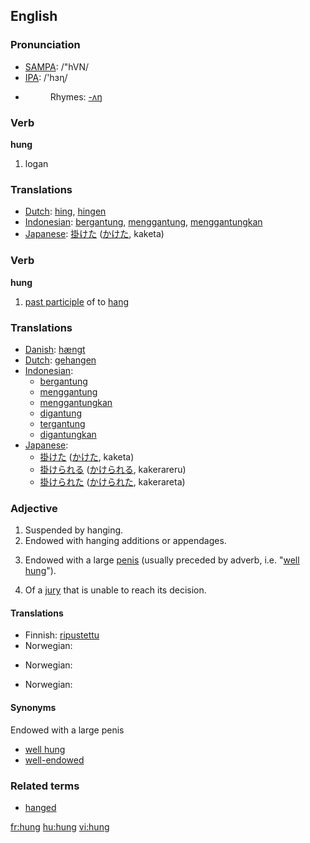 ==English==
=== Pronunciation ===
*[[w:SAMPA|SAMPA]]: /"hVN/
*[[w:IPA|IPA]]: /'hɜɳ/
*{{audio|en-us-hung.ogg|Audio (US)}}
*:Rhymes: [[Rhymes:English:-ʌŋ|-ʌŋ]]

=== Verb ===

'''hung'''

# logan

=== Translations ===
*[[Dutch]]: [[hing]], [[hingen]]
*[[Indonesian]]: [[gantung|bergantung]], [[gantung|menggantung]], [[gantung|menggantungkan]]
*[[Japanese]]: [[掛けた]] ([[かけた]], kaketa)

=== Verb ===

'''hung'''

# [[past participle]] of to [[hang]]

=== Translations ===
*[[Danish]]: [[hængt]]
*[[Dutch]]: [[gehangen]]
*[[Indonesian]]: 
** [[gantung|bergantung]]
** [[gantung|menggantung]]
** [[gantung|menggantungkan]]
** [[gantung|digantung]]
** [[gantung|tergantung]]
** [[gantung|digantungkan]]
*[[Japanese]]:
** [[掛けた]] ([[かけた]], kaketa)
** [[掛けられる]] ([[かけられる]], kakerareru)
** [[掛けられた]] ([[かけられた]], kakerareta)

=== Adjective ===
{{en-adj}}

# Suspended by hanging.
# Endowed with hanging additions or appendages.
# {{colloquial}} Endowed with a large [[penis]] (usually preceded by adverb, i.e. "[[well hung]]").
#{{law}} Of a [[jury]] that is unable to reach its decision.

====Translations====
{{trans-top|suspended by hanging}}
*Finnish: [[ripustettu]]
*Norwegian: {{t-|no|opphengt}}
{{trans-mid}}
{{trans-bottom}}

{{trans-top|endowed with hanging additions or appendages}}
*Norwegian: {{t-|no|behengt}}
{{trans-mid}}
{{trans-bottom}}

{{trans-top|endowed with a large penis}}
*Norwegian: {{t-|no|velutstyrt}}
{{trans-mid}}
{{trans-bottom}}

{{trans-top|of a jury that is unable to reach its decision}}
{{trans-mid}}
{{trans-bottom}}

====Synonyms====
;Endowed with a large penis
*[[well hung]]
*[[well-endowed]]

===Related terms===
*[[hanged]]

[[fr:hung]]
[[hu:hung]]
[[vi:hung]]